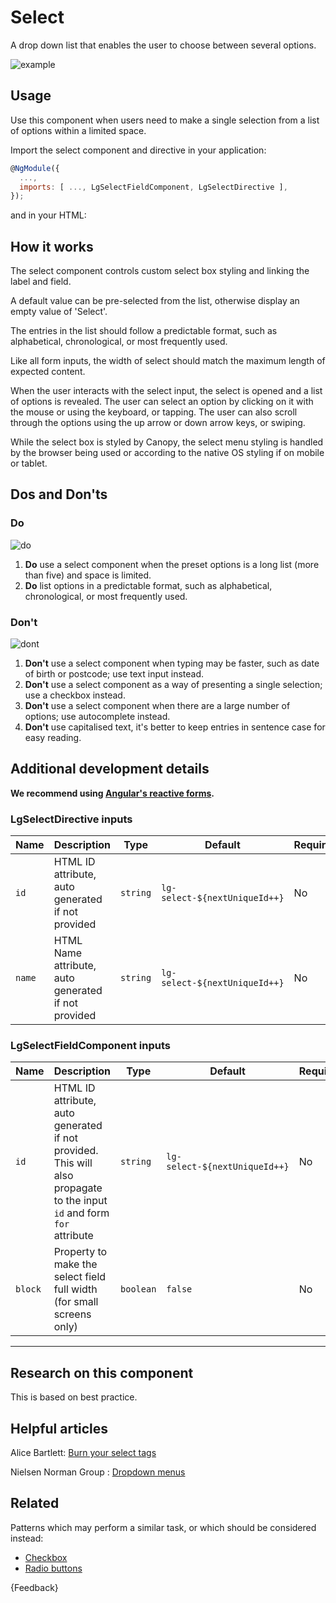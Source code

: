 
<Meta title="Components/Forms/Select/Guide" />

# Select

<p class="standfirst">A drop down list that enables the user to choose between several options.</p>

![example](docs/select/example.png)

## Usage

Use this component when users need to make a single selection from a list of options within a limited space.

Import the select component and directive in your application:

```js
@NgModule({
  ...,
  imports: [ ..., LgSelectFieldComponent, LgSelectDirective ],
});
```

and in your HTML:

<Source id="components-forms-select-examples--select" />

## How it works

The select component controls custom select box styling and linking the label and field.

A default value can be pre-selected from the list, otherwise display an empty value of 'Select'.

The entries in the list should follow a predictable format, such as alphabetical, chronological, or most frequently used.

Like all form inputs, the width of select should match the maximum length of expected content.

When the user interacts with the select input, the select is opened and a list of options is revealed. The user can select an option by clicking on it with the mouse or using the keyboard, or tapping. The user can also scroll through the options using the up arrow or down arrow keys, or swiping.

While the select box is styled by Canopy, the select menu styling is handled by the browser being used or according to the native OS styling if on mobile or tablet.

## Dos and Don'ts

### Do

![do](docs/select/do.png)

1. **Do** use a select component when the preset options is a long list (more than five) and space is limited.
2. **Do** list options in a predictable format, such as alphabetical, chronological, or most frequently used.

### Don't

![dont](docs/select/dont.png)

1. **Don't** use a select component when typing may be faster, such as date of birth or postcode; use text input instead.
2. **Don't** use a select component as a way of presenting a single selection; use a checkbox instead.
3. **Don't** use a select component when there are a large number of options; use autocomplete instead.
4. **Don't** use capitalised text, it's better to keep entries in sentence case for easy reading.

## Additional development details

**We recommend using <a href="https://angular.io/guide/reactive-forms" target="_blank">Angular's reactive forms</a>.**

### LgSelectDirective inputs

| Name   | Description                                         | Type     | Default                       | Required |
|--------|-----------------------------------------------------|----------|-------------------------------|----------|
| `id`   | HTML ID attribute, auto generated if not provided   | `string` | `lg-select-${nextUniqueId++}` | No       |
| `name` | HTML Name attribute, auto generated if not provided | `string` | `lg-select-${nextUniqueId++}` | No       |

### LgSelectFieldComponent inputs

| Name    | Description                                                                                                            | Type      | Default                       | Required |
|---------|------------------------------------------------------------------------------------------------------------------------|-----------|-------------------------------|----------|
| `id`    | HTML ID attribute, auto generated if not provided. This will also propagate to the input `id` and form `for` attribute | `string`  | `lg-select-${nextUniqueId++}` | No       |
| `block` | Property to make the select field full width (for small screens only)                                                  | `boolean` | `false`                       | No       |

***

## Research on this component

This is based on best practice.

## Helpful articles

Alice Bartlett: <a href="https://www.youtube.com/watch?v=CUkMCQR4TpY" target="_blank">Burn your select tags</a>

Nielsen Norman Group : <a href="https://www.nngroup.com/articles/drop-down-menus" target="_blank">Dropdown menus</a>

## Related

Patterns which may perform a similar task, or which should be considered instead:

* [Checkbox](./?path=/docs/components-forms-checkbox--checkbox)
* [Radio buttons](./?path=/docs/components-forms-radio-guide--docs)

<Markdown>
  {Feedback}
</Markdown>
